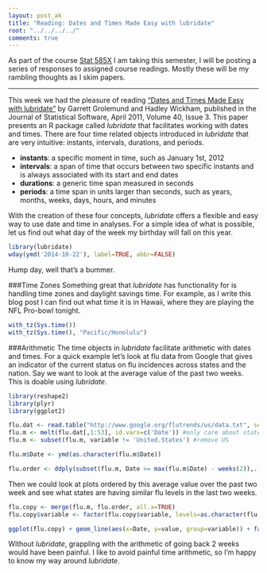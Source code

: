 ```yaml
---
layout: post_ak
title: "Reading: Dates and Times Made Easy with lubridate"
root: "../../../../"
comments: true
---
```

As part of the course [Stat 585X](http://dicook.github.io/stat585/) I am taking this semester, I will be posting a series of responses to assigned course readings. Mostly these will be my rambling thoughts as I skim papers.

****

This week we had the pleasure of reading ["Dates and Times Made Easy with lubridate"](http://www.jstatsoft.org/v40/i03/paper) by Garrett Grolemund and Hadley Wickham, published in the Journal of Statistical Software, April 2011, Volume 40, Issue 3. This paper presents an R package called *lubridate* that facilitates working with dates and times. There are four time related objects introduced in *lubridate* that are very intuitive: instants, intervals, durations, and periods.

- **instants**: a specific moment in time, such as January 1st, 2012
- **intervals**: a span of time that occurs between two specific instants and is always associated with its start and end dates
- **durations**: a generic time span measured in seconds
- **periods**: a time span in units larger than seconds, such as years, months, weeks, days, hours, and minutes

With the creation of these four concepts, *lubridate* offers a flexible and easy way to use date and time in analyses. For a simple idea of what is possible, let us find out what day of the week my birthday will fall on this year.
```r
library(lubridate)
wday(ymd('2014-10-22'), label=TRUE, abbr=FALSE)
```
Hump day, well that's a bummer. 

###Time Zones
Something great that *lubridate* has functionality for is handling time zones and daylight savings time. For example, as I write this blog post I can find out what time it is in Hawaii, where they are playing the NFL Pro-bowl tonight.
```r
with_tz(Sys.time())
with_tz(Sys.time(), "Pacific/Honolulu")
```

###Arithmetic
The time objects in *lubridate* facilitate arithmetic with dates and times. For a quick example let's look at flu data from Google that gives an indicator of the current status on flu incidences across states and the nation. Say we want to look at the average value of the past two weeks. This is doable using *lubridate*.
```r
library(reshape2)
library(plyr)
library(ggplot2)

flu.dat <- read.table("http://www.google.org/flutrends/us/data.txt", sep=",", header=TRUE, skip=11)
flu.m <- melt(flu.dat[,1:53], id.vars=c('Date')) #only care about states
flu.m <- subset(flu.m, variable != 'United.States') #remove US

flu.m$Date <- ymd(as.character(flu.m$Date))

flu.order <- ddply(subset(flu.m, Date >= max(flu.m$Date) - weeks(2)),.(variable), summarise, avg_2weeks=mean(value))
```
Then we could look at plots ordered by this average value over the past two week and see what states are having similar flu levels in the last two weeks.
```r
flu.copy <- merge(flu.m, flu.order, all.x=TRUE)
flu.copy$variable <- factor(flu.copy$variable, levels=as.character(flu.order[with(flu.order, order(-avg_2weeks)),"variable"]))

ggplot(flu.copy) + geom_line(aes(x=Date, y=value, group=variable)) + facet_wrap(~variable, nrow=11)
```
Without *lubridate*, grappling with the arithmetic of going back 2 weeks would have been painful. I like to avoid painful time arithmetic, so I'm happy to know my way around *lubridate*.



